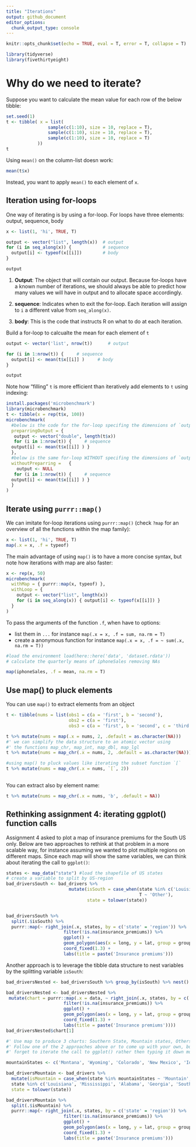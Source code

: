 ```yaml
---
title: "Iterations"
output: github_document
editor_options:
  chunk_output_type: console
---
```


```r
knitr::opts_chunk$set(echo = TRUE, eval = T, error = T, collapse = T)
```

```r
library(tidyverse)
library(fivethirtyeight)
```

# Why do we need to iterate?

Suppose you want to calculate the mean value for each row of the below tibble:

```r
set.seed(1)
t <- tibble( x = list(
                sample(c(1:10), size = 10, replace = T),
                sample(c(1:10), size = 10, replace = T),
                sample(c(1:10), size = 10, replace = T)
            ))
t
```

Using `mean()` on the column-list doesn work: 

```r
mean(t$x)
```

Instead, you want to apply `mean()` to each element of `x`.


## Iteration using for-loops

One way of iterating is by using a for-loop. For loops have three elements: output, sequence, body

```r

x <- list(1, 'hi', TRUE, T) 

output <- vector("list", length(x))  # output
for (i in seq_along(x)) {            # sequence
  output[i] <- typeof(x[[i]])        # body
}

output
```

1. **Output**: The object that will contain our output. Because for-loops have a known number of iterations, we should always be able to predict how many values we will have in output and to allocate space accordingly.

2. **sequence**: Indicates when to exit the for-loop. Each iteration will assign to `i` a different value from `seq_along(x)`.

3. **body**: This is the code that instructs R on what to do at each iteration.


Build a for-loop to calcualte the mean for each element of `t`

```r

output <- vector('list', nrow(t))      # output

for (i in 1:nrow(t)) {     # sequence
  output[i] <- mean(t$x[[i]] )     # body
}

output
```

Note how "filling" `t` is more efficient than iteratively add elements to `t` using indexing:

```r
install.packages('microbenchmark')
library(microbenchmark)
t <- tibble(x = rep(t$x, 100))
microbenchmark(
  #below is the code for the for-loop specifing the dimensions of `output`
  preparringOutput = {
   output <- vector("double", length(t$x))  
   for (i in 1:nrow(t)) {     # sequence
  output[i] <- mean(t$x[[i]] ) }
  },
  #below is the same for-loop WITHOUT specifing the dimensions of `output`
  withoutPreparring =   { 
    output <- NULL
   for (i in 1:nrow(t)) {     # sequence
  output[i] <- mean(t$x[[i]] ) }
  }
)
```


## Iterate using `purrr::map()`

We can imitate for-loop iterations using `purrr::map()` (check `?map` for an overview of all the functions within the map family):

```r
x <- list(1, 'hi', TRUE, T) 
map(.x = x, .f = typeof)
```

The main advantage of using `map()` is to have a more concise syntax, but note how iterations with map are also faster:

```r
x <- rep(x, 50)
microbenchmark(
  withMap = { purrr::map(x, typeof) },
  withLoop = {
    output <- vector("list", length(x)) 
    for (i in seq_along(x)) { output[i] <- typeof(x[[i]]) }
  }
)
```


To pass the arguments of the function `.f`, when have to options:

- list them in `...` for instance `map(.x = x, .f = sum, na.rm = T)`
- create a anonymous function for instance `map(.x = x, .f = ~ sum(.x, na.rm = T))`

```r
#load the environment load(here::here('data', 'dataset.rdata'))
# calculate the quarterly means of iphoneSales removing NAs

map(iphoneSales, .f = mean, na.rm = T)
```


## Use map() to pluck elements

You can use `map()` to extract elements from an object

```r
t <- tibble(nums = list(obs1 = c(a = 'first', b = 'second'), 
                        obs2 = c(a = 'first'), 
                        obs3 = c(a = 'first', b = 'second', c = 'third')))

t %>% mutate(nums = map(.x = nums, 2, .default = as.character(NA)))
#' we can simplify the data structure to an atomic vector using 
#' the functions map_chr, map_int, map_dbl, map_lgl
t %>% mutate(nums = map_chr(.x = nums, 2, .default = as.character(NA)))

#using map() to pluck values like iterating the subset function `[`
t %>% mutate(nums = map_chr(.x = nums, `[`, 2))
             
```

You can extract also by element name:

```r
t %>% mutate(nums = map_chr(.x = nums, 'b', .default = NA))
```



## Rethinking assignment 4: iterating ggplot() function calls

Assignment 4 asked to plot a map of insurance premiums for the South US only. Below are two approaches to rethink at that problem in a more scalable way, for instance assuming we wanted to plot multiple regions on different maps. Since each map will show the same variables, we can think about iterating the call to `ggplot()`:

```r
states <- map_data("state") #load the shapefile of US states
# create a variable to split by US-region
bad_driversSouth <- bad_drivers %>%
                        mutate(isSouth = case_when(state %in% c('Louisiana', 'Alabama', 'Mississippi', 'Georgia', 'South Carolina') ~ 'South',
                                                   T ~ 'Other'),
                               state = tolower(state))


bad_driversSouth %>% 
  split(.$isSouth) %>% 
  purrr::map(~ right_join(.x, states, by = c('state' = 'region')) %>% 
                      filter(!is.na(insurance_premiums)) %>% 
                      ggplot() +
                      geom_polygon(aes(x = long, y = lat, group = group, fill = insurance_premiums), color = "white") + 
                      coord_fixed(1.3) +
                      labs(title = paste('Insurance premiums')))

```


Another approach is to leverage the tibble data structure to nest variables by the splitting variable `isSouth`: 


```r
bad_driversNested <- bad_driversSouth %>% group_by(isSouth) %>% nest()

bad_driversNested <- bad_driversNested %>% 
 mutate(chart = purrr::map(.x = data, ~ right_join(.x, states, by = c('state' = 'region')) %>% 
                      filter(!is.na(insurance_premiums)) %>% 
                      ggplot() +
                      geom_polygon(aes(x = long, y = lat, group = group, fill = insurance_premiums), color = "white") + 
                      coord_fixed(1.3) +
                      labs(title = paste('Insurance premiums'))))
bad_driversNested$chart[1]
```


```r
#' Use map to produce 3 charts: Southern State, Mountain states, Others. 
#' Follow one of the 2 approaches above or to come up with your own, but don't 
#' forget to iterate the call to ggplot() rather then typing it down multiple times

mountainStates <- c('Montana', 'Wyoming', 'Colorado', 'New Mexico', 'Idaho', 'Utah', 'Arizona', 'Nevada')

bad_driversMountain <- bad_drivers %>%
  mutate(isMountain = case_when(state %in% mountainStates ~ 'Mountain', 
  state %in% c('Louisiana', 'Mississippi', 'Alabama', 'Georgia', 'South Carolina') ~ 'South', T ~ 'Other'), 
  state = tolower(state))

bad_driversMountain %>%
  split(.$isMountain) %>%
  purrr::map(~ right_join(.x, states, by = c('state' = 'region')) %>% 
                      filter(!is.na(insurance_premiums)) %>% 
                      ggplot() +
                      geom_polygon(aes(x = long, y = lat, group = group, fill = insurance_premiums), color = "white") + 
                      coord_fixed(1.3) +
                      labs(title = paste('Insurance premiums')))
  

```





